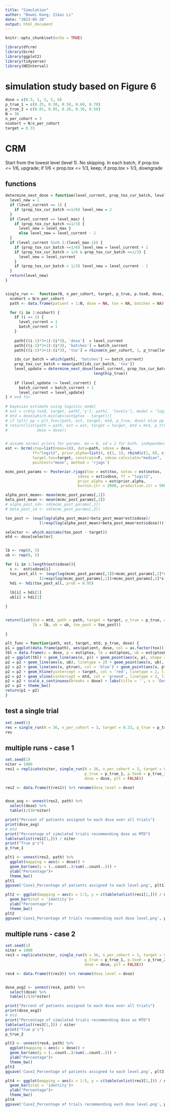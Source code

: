 ```yaml
---
title: "Simulation"
author: "Bowei Kang; Zikai Li"
date: "2023-05-20"
output: html_document
---
```

```r
knitr::opts_chunk$set(echo = TRUE)
```

```r
library(dfcrm)
library(bcrm)
library(ggplot2)
library(tidyverse)
library(HDInterval)
```

# simulation study based on Figure 6

```r
dose = c(0.5, 1, 3, 5, 6)
p_true_1 = c(0.25, 0.30, 0.50, 0.60, 0.70)
p_true_2 = c(0.01, 0.05, 0.20, 0.30, 0.50)
N = 36
n_per_cohort = 3
ncohort = N/n_per_cohort
target = 0.33
```

# CRM 

Start from the lowest level (level 1). No skipping. 
In each batch, if prop.tox <= 1/6, upgrade; if 1/6 < prop.tox <= 1/3, keep; if prop.tox > 1/3, downgrade

## functions

```r
determine_next_dose = function(level_current, prop_tox_cur_batch, level_max) {
  level_new = 1
  if (level_current == 1) {
    if (prop_tox_cur_batch <=1/6) level_new = 2 
  }
  if (level_current == level_max) {
    if (prop_tox_cur_batch <=1/3) {
      level_new = level_max }
      else level_new = level_current - 1
  }
  if (level_current %in% 2:(level_max-1)) {
    if (prop_tox_cur_batch <=1/6) level_new = level_current + 1
    if (prop_tox_cur_batch > 1/6 & prop_tox_cur_batch <=1/3) {
      level_new = level_current
    }
    if (prop_tox_cur_batch > 1/3) level_new = level_current - 1
  } 
  return(level_new)
}


single_run <-  function(N, n_per_cohort, target, p_true, p.tox0, dose, plt = F) {
  ncohort = N/n_per_cohort
  path <- data.frame(patient = 1:N, dose = NA, tox = NA, batches = NA)

  for (i in 1:ncohort) {
    if (i == 1) {
      level_current = 1
      batch_current = 1
    }
    
    path[((i-1)*3+1):(i*3), 'dose']  = level_current
    path[((i-1)*3+1):(i*3), 'batches'] = batch_current
    path[((i-1)*3+1):(i*3), 'tox'] = rbinom(n_per_cohort, 1, p_true[level_current])

    ids_cur_batch = which(path[, 'batches'] == batch_current)
    prop_tox_cur_batch = mean(path[ids_cur_batch, 'tox'])
    level_update = determine_next_dose(level_current, prop_tox_cur_batch, 
                                       length(p_true))
    
    if (level_update != level_current) {
      batch_current = batch_current + 1
      level_current = level_update}
} # end for
  
# bayesian estimate using logistic model
# est = crm(p.tox0, target, path[,'y'], path[, 'levels'], model = 'logistic2')
# mtd = dose[which.min(abs(est$ptox - target))]
# if (plt) pp = plt_func(path, est, target, mtd, p_true, dose) else pp = NULL
# return(list(path = path, est = est, target = target, mtd = mtd, p_true = p_true, 
#             dose = dose))


# assume normal priors for params. mu = 0, sd = 1 for both. independent
est <- bcrm(stop=list(nmax=18), data=path, sdose = dose,
            ff="logit2", prior.alpha=list(4, c(1, 1), rbind(c(1, 0), c(0, 1))), 
            target.tox=target, constrain=F, sdose.calculate="median", 
            pointest="mean", method = 'rjags')

mcmc_post_params <- Posterior.rjags(tox = est$tox, notox = est$notox, 
                                sdose = est$sdose, ff = "logit2", 
                                prior.alpha = est$prior.alpha, 
                                burnin.itr = 2000, production.itr = 5000)

alpha_post_mean<- mean(mcmc_post_params[,1])
beta_post_mean <- mean(mcmc_post_params[,2])
# alpha_post_sd<- sd(mcmc_post_params[,1])
# beta_post_sd <- sd(mcmc_post_params[,2])

tox_post <- (exp(log(alpha_post_mean)+beta_post_mean*est$sdose)/
               (1+exp(log(alpha_post_mean)+beta_post_mean*est$sdose)))

selector <- which.min(abs(tox_post - target))
mtd <- dose[selector]


lb <- rep(0, 5)
ub <- rep(0, 5)

for (i in 1:length(est$sdose)){
  s <-  est$sdose[i]
  tox_post_all <- (exp(log(mcmc_post_params[,1])+mcmc_post_params[,2]*s)/
               (1+exp(log(mcmc_post_params[,1])+mcmc_post_params[,2]*s)))
  hdi <- hdi(tox_post_all, prob = 0.95)
  
  lb[i] = hdi[1]
  ub[i] = hdi[2]

}


return(list(mtd = mtd, path = path, target = target, p_true = p_true, dose = dose, 
            lb = lb, ub = ub, tox_post = tox_post))
  
}

plt_func = function(path, est, target, mtd, p_true, dose) {
p1 = ggplot(data.frame(path), aes(patient, dose, col = as.factor(tox))) + geom_point() + theme_bw() + ylim(0,length(dose) + 1) 
tbl = data.frame(x = dose, p = est$ptox, lb = est$ptoxL, ub = est$ptoxU, ptrue = p_true)
p2 = ggplot(tbl) + geom_line(aes(x, p)) + geom_point(aes(x, p), shape = 21, colour = "black", fill = "white", size = 2, stroke = 1) 
p2 = p2 + geom_line(aes(x, ub), linetype = 2) + geom_point(aes(x, ub), shape = 21, colour = "black", fill = "white", size = 2, stroke = 1) + geom_line(aes(x, lb), linetype = 2) + geom_point(aes(x, lb), shape = 21, colour = "black", fill = "white", size = 2, stroke = 1) 
p2 = p2 + geom_line(aes(x, ptrue), col = 'blue') + geom_point(aes(x, ptrue), shape = 22, colour = "blue", fill = "white", size = 2, stroke = 1) 
p2 = p2 + geom_hline(yintercept = target, col = 'red', linetype = 2, linewidth = 0.8) 
p2 = p2 + geom_vline(xintercept = mtd, col = 'green4', linetype = 3, linewidth = 1)
p2 = p2 + scale_x_continuous(breaks = dose) + labs(title = '', x = 'Dose', y = 'Probability of DLT')
p2 = p2 + theme_bw() 
return(p1 + p2)
}
```

## test a single trial

```r
set.seed(1)
res = single_run(N = 36, n_per_cohort = 3, target = 0.33, p_true = p_true_1, p.tox0 = p_true_1, dose = dose, plt = F)
res
```

## multiple runs - case 1

```r
set.seed(1)
niter = 1000
res1 = replicate(niter, single_run(N = 36, n_per_cohort = 3, target = 0.33, 
                                   p_true = p_true_1, p.tox0 = p_true_1, 
                                   dose = dose, plt = FALSE))

res2 <- data.frame(t(res1)) %>% rename(dose_level = dose)


dose_avg <- unnest(res2, path) %>% 
  select(dose) %>% 
  table()/(36*niter)

print("Percent of patients assigned to each dose over all trials")
print(dose_avg)
# mtd
print("Percentage of simulated trials recommending dose as MTD")
table(unlist(res1[1,])) / niter
print("True p's")
p_true_1
```




```r
plt1 <- unnest(res2, path) %>% 
  ggplot(mapping = aes(x = dose)) +
  geom_bar(aes(y = (..count..)/sum(..count..))) +
  ylab("Percentage")+
  theme_bw()
plt1
ggsave('Case1_Percentage of patients assigned to each level.png', plt1)

plt2 <- ggplot(mapping = aes(x = 1:5, y = c(table(unlist(res1[1,])) / niter,0)))+
  geom_bar(stat = 'identity')+
  ylab("Percentage")+
  theme_bw()  
plt2
ggsave('Case1_Percentage of trials recommending each dose level.png', plt2)
```


## multiple runs - case 2

```r
set.seed(1)
niter = 1000
res3 = replicate(niter, single_run(N = 36, n_per_cohort = 3, target = 0.33, 
                                   p_true = p_true_1, p.tox0 = p_true_2, 
                                   dose = dose, plt = FALSE))

res4 <- data.frame(t(res3)) %>% rename(dose_level = dose)


dose_avg2 <- unnest(res4, path) %>% 
  select(dose) %>% 
  table()/(36*niter)

print("Percent of patients assigned to each dose over all trials")
print(dose_avg2)
# mtd
print("Percentage of simulated trials recommending dose as MTD")
table(unlist(res3[1,])) / niter
print("True p's")
p_true_2
```


```r
plt3 <- unnest(res4, path) %>% 
  ggplot(mapping = aes(x = dose)) +
  geom_bar(aes(y = (..count..)/sum(..count..))) +
  ylab("Percentage")+
  theme_bw()
plt3
ggsave('Case2_Percentage of patients assigned to each level.png', plt3)

plt4 <- ggplot(mapping = aes(x = 1:5, y = c(table(unlist(res3[1,])) / niter)))+
  geom_bar(stat = 'identity')+
  ylab("Percentage")+
  theme_bw()  
plt4
ggsave('Case2_Percentage of trials recommending each dose level.png', plt4)
```

